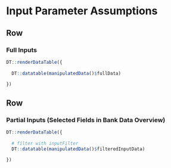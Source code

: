 
Input Parameter Assumptions
=====================================  

Row 
-------------------------------------
 
### Full Inputs
 
```r

DT::renderDataTable({
  
  DT::datatable(manipulatedData()$fullData)
  
})

```
 
 
Row 
-------------------------------------

### Partial Inputs (Selected Fields in Bank Data Overview)

```r

DT::renderDataTable({
  
  # filter with inputFilter
  DT::datatable(manipulatedData()$filteredInputData)
  
})

```
